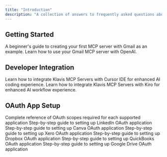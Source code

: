```yaml
---
title: "Introduction"
description: "A collection of answers to frequently asked questions about MCP"
---
```


## Getting Started

<CardGroup cols={1}>
  <Card title="Create Your First MCP Server" href="onboarding/create-your-first-mcp-server">
    A beginner's guide to creating your first MCP server with Gmail as an example.
  </Card>
  <Card title="Use Your First MCP Server" href="onboarding/use-your-first-mcp-server">
    Learn how to use your Gmail MCP server with OpenAI.
  </Card>
</CardGroup>

## Developer Integration

<CardGroup cols={1}>
  <Card title="How to use MCP Server in Cursor IDE" href="developer/cursor">
    Learn how to integrate Klavis MCP Servers with Cursor IDE for enhanced AI coding experience.
  </Card>
  <Card title="How to use MCP Server in Kiro IDE" href="developer/kiro">
    Learn how to integrate Klavis MCP Servers with Kiro for enhanced AI workflow experience.
  </Card>
</CardGroup>

## OAuth App Setup
<CardGroup cols={1}>
  <Card title="OAuth Scopes Reference" href="oauth_app/oauth-scopes">
    Complete reference of OAuth scopes required for each supported application
  </Card>
  <Card title="How to create LinkedIn OAuth App" href="oauth_app/linkedin">
    Step-by-step guide to setting up LinkedIn OAuth application
  </Card>
  <Card title="How to create Canva OAuth App" href="oauth_app/canva">
    Step-by-step guide to setting up Canva OAuth application
  </Card>
  <Card title="How to create Xero OAuth App" href="oauth_app/xero">
    Step-by-step guide to setting up Xero OAuth application
  </Card>
  <Card title="How to create Dropbox OAuth App" href="oauth_app/dropbox">
    Step-by-step guide to setting up Dropbox OAuth application
  </Card>
  <Card title="How to create QuickBooks OAuth App" href="oauth_app/quickbooks">
    Step-by-step guide to setting up QuickBooks OAuth application
  </Card>
  <Card title="How to create Google Drive OAuth App" href="oauth_app/google_drive">
    Step-by-step guide to setting up Google Drive OAuth application
  </Card>
</CardGroup>
